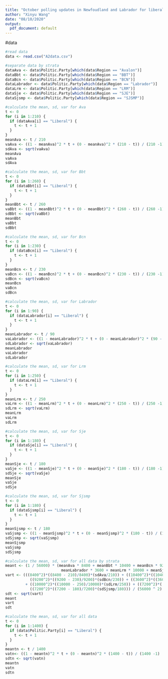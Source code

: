 ---
title: "October polling updates in Newfoudland and Labrador for liberal party"
author: "Xinyu Wang"
date: "08/10/2020"
output:
  pdf_document: default
---
#data
```{r}
#read data
data <- read.csv("A2data.csv")
```
```{r}
#separate data by strata
dataAva <- data$Politic.Party[which(data$Region == "Avalon")]
dataBbt <- data$Politic.Party[which(data$Region == "BBT")]
dataBcn <- data$Politic.Party[which(data$Region == "BCN")]
dataLabrador <- data$Politic.Party[which(data$Region == "Labrador")]
dataLrm <- data$Politic.Party[which(data$Region == "LRM")]
dataSje <- data$Politic.Party[which(data$Region == "SJE")]
dataSjsmp <- data$Politic.Party[which(data$Region == "SJSMP")]
```

```{r}
#calculate the mean, sd, var for Ava
t <- 0
for (i in 1:210) {
  if (dataAva[i] == "Liberal") {
    t <- t + 1
  }
}
meanAva <- t / 210
vaAva <- ((1 - meanAva)^2 * t + (0 - meanAva)^2 * (210 - t)) / (210 -1)
sdAva <- sqrt(vaAva)
meanAva
vaAva
sdAva
```

```{r}
#calculate the mean, sd, var for Bbt
t <- 0
for (i in 1:260) {
  if (dataBbt[i] == "Liberal") {
    t <- t + 1
  }
}
meanBbt <- t / 260
vaBbt <- ((1 - meanBbt)^2 * t + (0 - meanBbt)^2 * (260 - t)) / (260 -1)
sdBbt <- sqrt(vaBbt)
meanBbt
vaBbt
sdBbt
```

```{r}
#calculate the mean, sd, var for Bcn
t <- 0
for (i in 1:230) {
  if (dataBcn[i] == "Liberal") {
    t <- t + 1
  }
}
meanBcn <- t / 230
vaBcn <- ((1 - meanBcn)^2 * t + (0 - meanBcn)^2 * (230 - t)) / (230 -1)
sdBcn <- sqrt(vaBcn)
meanBcn
vaBcn
sdBcn
```

```{r}
#calculate the mean, sd, var for Labrador
t <- 0
for (i in 1:90) {
  if (dataLabrador[i] == "Liberal") {
    t <- t + 1
  }
}
meanLabrador <- t / 90
vaLabrador <- ((1 - meanLabrador)^2 * t + (0 - meanLabrador)^2 * (90 - t)) / (90 -1)
sdLabrador <- sqrt(vaLabrador)
meanLabrador
vaLabrador
sdLabrador
```

```{r}
#calculate the mean, sd, var for Lrm
t <- 0
for (i in 1:250) {
  if (dataLrm[i] == "Liberal") {
    t <- t + 1
  }
}
meanLrm <- t / 250
vaLrm <- ((1 - meanLrm)^2 * t + (0 - meanLrm)^2 * (250 - t)) / (250 -1)
sdLrm <- sqrt(vaLrm)
meanLrm
vaLrm
sdLrm
```

```{r}
#calculate the mean, sd, var for Sje
t <- 0
for (i in 1:180) {
  if (dataSje[i] == "Liberal") {
    t <- t + 1
  }
}
meanSje <- t / 180
vaSje <- ((1 - meanSje)^2 * t + (0 - meanSje)^2 * (180 - t)) / (180 -1)
sdSje <- sqrt(vaSje)
meanSje
vaSje
sdSje
```

```{r}
#calculate the mean, sd, var for Sjsmp
t <- 0
for (i in 1:180) {
  if (dataSjsmp[i] == "Liberal") {
    t <- t + 1
  }
}
meanSjsmp <- t / 180
vaSjsmp <- ((1 - meanSjsmp)^2 * t + (0 - meanSjsmp)^2 * (180 - t)) / (180 -1)
sdSjsmp <- sqrt(vaSjsmp)
meanSjsmp
vaSjsmp
sdSjsmp
```
```{r}
#calculate the mean, sd, var for all data by strata
meant <- (1 / 56000) * (meanAva * 8400 + meanBbt * 10400 + meanBcn * 9200 + 
                         meanLabrador * 3600 + meanLrm * 10000 + meanSje * 7200 + meanSjsmp * 7200)
vart <- (((8400^2)*((8400 - 210)/8400)*(sdAva/210)) + ((10400^2)*((10400 - 260)/10400)*(sdBbt/260)) + 
           ((9200^2)*((9200 - 230)/9200)*(sdBcn/230)) + ((3600^2)*((3600 - 90)/3600)*(sdLabrador/90))
         + ((10000^2)*((10000 - 250)/10000)*(sdLrm/250)) + ((7200^2)*((7200 - 180)/7200)*(sdSje/180)) + 
           ((7200^2)*((7200 - 180)/7200)*(sdSjsmp/180))) / (56000 ^ 2)
sdt <- sqrt(vart)
meant
vart
sdt
```
```{r}
#calculate the mean, sd, var for all data
t <- 0
for (i in 1:1400) {
  if (data$Politic.Party[i] == "Liberal") {
    t <- t + 1
  }
}
meantn <- t / 1400
vatn<- ((1 - meantn)^2 * t + (0 - meantn)^2 * (1400 - t)) / (1400 -1)
sdtn <- sqrt(vatn)
meantn
vatn
sdtn
```
